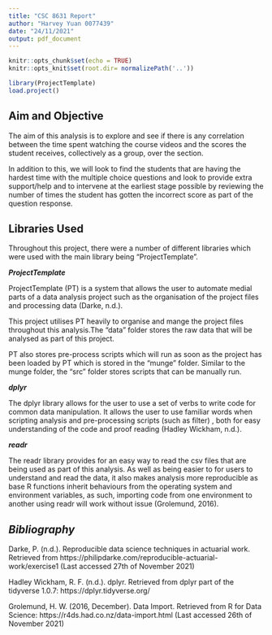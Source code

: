 ```yaml
---
title: "CSC 8631 Report"
author: "Harvey Yuan 0077439"
date: "24/11/2021"
output: pdf_document
---
```


```r
knitr::opts_chunk$set(echo = TRUE)
knitr::opts_knit$set(root.dir= normalizePath('..'))
```

```r
library(ProjectTemplate)
load.project()
```

## Aim and Objective

The aim of this analysis is to explore and see if there is any correlation between the time spent watching the course videos and the scores the student receives, collectively as a group, over the section. 

In addition to this, we will look to find the students that are having the hardest time with the multiple choice questions and look to provide extra support/help and to intervene at the earliest stage possible by reviewing the number of times the student has gotten the incorrect score as part of the question response.

## Libraries Used

Throughout this project, there were a number of different libraries which were used with the main library being "ProjectTemplate".

***ProjectTemplate***

ProjectTemplate (PT) is a system that allows the user to automate medial parts of a data analysis project such as the organisation of the project files and processing data (Darke, n.d.).

This project utilises PT heavily to organise and mange the project files throughout this analysis.The "data" folder stores the raw data that will be analysed as part of this project.

PT also stores pre-process scripts which will run as soon as the project has been loaded by PT which is stored in the "munge" folder. Similar to the munge folder, the "src" folder stores scripts that can be manually run.

***dplyr***

The dplyr library allows for the user to use a set of verbs to write code for common data manipulation. It allows the user to use familiar words when scripting analysis and pre-processing scripts (such as filter) , both for easy understanding of the code and proof reading (Hadley Wickham, n.d.).

***readr***

The readr library provides for an easy way to read the csv files that are being used as part of this analysis. As well as being easier to for users to understand and read the data, it also makes analysis more reproducible as base R functions inherit behaviours from the operating system and environment variables, as such, importing code from one environment to another using readr will work without issue (Grolemund, 2016).

## *Bibliography*

Darke, P. (n.d.). Reproducible data science techniques in actuarial work. Retrieved from https://philipdarke.com/reproducible-actuarial-work/exercise1 (Last accessed 27th of November 2021)

Hadley Wickham, R. F. (n.d.). dplyr. Retrieved from dplyr part of the tidyverse 1.0.7: https://dplyr.tidyverse.org/

Grolemund, H. W. (2016, December). Data Import. Retrieved from R for Data Science: https://r4ds.had.co.nz/data-import.html (Last accessed 26th of November 2021)


